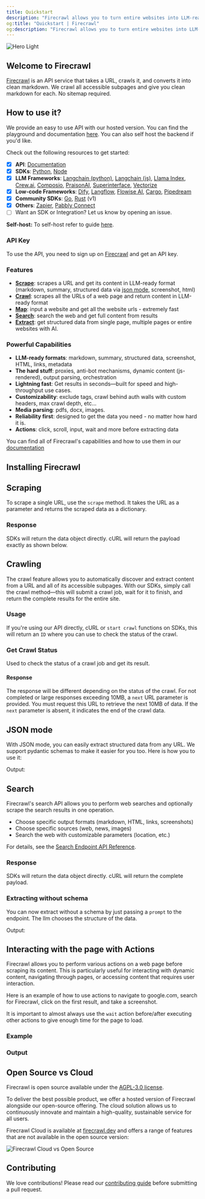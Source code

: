 ```yaml
---
title: Quickstart
description: "Firecrawl allows you to turn entire websites into LLM-ready markdown"
og:title: "Quickstart | Firecrawl"
og:description: "Firecrawl allows you to turn entire websites into LLM-ready markdown"
---
```



<img
  className="block"
  src="/images/turn-websites-into-llm-ready-data--firecrawl.png"
  alt="Hero Light"
/>

## Welcome to Firecrawl

[Firecrawl](https://firecrawl.dev?ref=github) is an API service that takes a URL, crawls it, and converts it into clean markdown. We crawl all accessible subpages and give you clean markdown for each. No sitemap required.

## How to use it?

We provide an easy to use API with our hosted version. You can find the playground and documentation [here](https://firecrawl.dev/playground). You can also self host the backend if you'd like.

Check out the following resources to get started:

- [x] **API**: [Documentation](https://docs.firecrawl.dev/api-reference/introduction)
- [x] **SDKs**: [Python](https://docs.firecrawl.dev/sdks/python), [Node](https://docs.firecrawl.dev/sdks/node)
- [x] **LLM Frameworks**: [Langchain (python)](https://python.langchain.com/docs/integrations/document_loaders/firecrawl/), [Langchain (js)](https://js.langchain.com/docs/integrations/document_loaders/web_loaders/firecrawl), [Llama Index](https://docs.llamaindex.ai/en/latest/examples/data_connectors/WebPageDemo/#using-firecrawl-reader), [Crew.ai](https://docs.crewai.com/), [Composio](https://composio.dev/tools/firecrawl/all), [PraisonAI](https://docs.praison.ai/firecrawl/), [Superinterface](https://superinterface.ai/docs/assistants/functions/firecrawl), [Vectorize](https://docs.vectorize.io/integrations/source-connectors/firecrawl)
- [x] **Low-code Frameworks**: [Dify](https://dify.ai/blog/dify-ai-blog-integrated-with-firecrawl), [Langflow](https://docs.langflow.org/), [Flowise AI](https://docs.flowiseai.com/integrations/langchain/document-loaders/firecrawl), [Cargo](https://docs.getcargo.io/integration/firecrawl), [Pipedream](https://pipedream.com/apps/firecrawl/)
- [x] **Community SDKs**: [Go](https://docs.firecrawl.dev/sdks/go), [Rust](https://docs.firecrawl.dev/sdks/rust) (v1)
- [x] **Others**: [Zapier](https://zapier.com/apps/firecrawl/integrations), [Pabbly Connect](https://www.pabbly.com/connect/integrations/firecrawl/)
- [ ] Want an SDK or Integration? Let us know by opening an issue.

**Self-host:** To self-host refer to guide [here](/contributing/self-host).

### API Key

To use the API, you need to sign up on [Firecrawl](https://firecrawl.dev) and get an API key.

### Features

- [**Scrape**](#scraping): scrapes a URL and get its content in LLM-ready format (markdown, summary, structured data via [json mode](#json-mode), screenshot, html)
- [**Crawl**](#crawling): scrapes all the URLs of a web page and return content in LLM-ready format
- [**Map**](/features/map): input a website and get all the website urls - extremely fast
- [**Search**](/features/search): search the web and get full content from results
- [**Extract**](/features/extract): get structured data from single page, multiple pages or entire websites with AI.

### Powerful Capabilities

- **LLM-ready formats**: markdown, summary, structured data, screenshot, HTML, links, metadata
- **The hard stuff**: proxies, anti-bot mechanisms, dynamic content (js-rendered), output parsing, orchestration
- **Lightning fast**: Get results in seconds—built for speed and high-throughput use cases.
- **Customizability**: exclude tags, crawl behind auth walls with custom headers, max crawl depth, etc...
- **Media parsing**: pdfs, docx, images.
- **Reliability first**: designed to get the data you need - no matter how hard it is.
- **Actions**: click, scroll, input, wait and more before extracting data

You can find all of Firecrawl's capabilities and how to use them in our [documentation](https://docs.firecrawl.dev/api-reference/v2-introduction)

## Installing Firecrawl

<CodeGroup>

<InstallationPython />

<InstallationNode />

</CodeGroup>

## Scraping

To scrape a single URL, use the `scrape` method. It takes the URL as a parameter and returns the scraped data as a dictionary.

<CodeGroup>

<ScrapePython />

<ScrapeNode />

<ScrapeCURL />

</CodeGroup>

### Response

SDKs will return the data object directly. cURL will return the payload exactly as shown below.

<ScrapeResponse />

## Crawling

The crawl feature allows you to automatically discover and extract content from a URL and all of its accessible subpages. With our SDKs, simply call the crawl method—this will submit a crawl job, wait for it to finish, and return the complete results for the entire site.

### Usage

<CodeGroup>

<CrawlPython />
<CrawlNode />
<CrawlCURL />

</CodeGroup>

If you're using our API directly, cURL or `start crawl` functions on SDKs, this will return an `ID` where you can use to check the status of the crawl.

<CrawlAsyncOutput />

### Get Crawl Status

Used to check the status of a crawl job and get its result.

<CodeGroup>

<GetCrawlJobPython />
<GetCrawlJobNode />
<GetCrawlJobCURL />

</CodeGroup>

#### Response

The response will be different depending on the status of the crawl. For not completed or large responses exceeding 10MB, a `next` URL parameter is provided. You must request this URL to retrieve the next 10MB of data. If the `next` parameter is absent, it indicates the end of the crawl data.

<CodeGroup>
  <GetCrawlJobOutputScraping />
  <GetCrawlJobOutputCompleted />
</CodeGroup>

## JSON mode

With JSON mode, you can easily extract structured data from any URL. We support pydantic schemas to make it easier for you too. Here is how you to use it:

<CodeGroup>

<ScrapeJsonPython />
<ScrapeJsonNode />
<ScrapeJsonCURL />

</CodeGroup>

Output:

<ScrapeJsonOutput />

## Search

Firecrawl's search API allows you to perform web searches and optionally scrape the search results in one operation.

- Choose specific output formats (markdown, HTML, links, screenshots)
- Choose specific sources (web, news, images)
- Search the web with customizable parameters (location, etc.)

For details, see the [Search Endpoint API Reference](/api-reference/endpoint/search).

<CodeGroup>

<SearchPython />
<SearchNode />
<SearchCURL />

</CodeGroup>

### Response

SDKs will return the data object directly. cURL will return the complete payload.

<SearchResponse />

### Extracting without schema

You can now extract without a schema by just passing a `prompt` to the endpoint. The llm chooses the structure of the data.

<CodeGroup>
  <ScrapeJsonNoSchemaPython />
  <ScrapeJsonNoSchemaNode />
  <ScrapeJsonNoSchemaCURL />
</CodeGroup>

Output:

<ScrapeJsonNoSchemaOutput />

## Interacting with the page with Actions

Firecrawl allows you to perform various actions on a web page before scraping its content. This is particularly useful for interacting with dynamic content, navigating through pages, or accessing content that requires user interaction.

Here is an example of how to use actions to navigate to google.com, search for Firecrawl, click on the first result, and take a screenshot.

It is important to almost always use the `wait` action before/after executing other actions to give enough time for the page to load.

### Example

<CodeGroup>

<ScrapeActionsPython />
<ScrapeActionsNode />
<ScrapeActionsCURL />

</CodeGroup>

### Output

<CodeGroup>

<ScrapeActionsOutput />

</CodeGroup>

## Open Source vs Cloud

Firecrawl is open source available under the [AGPL-3.0 license](https://github.com/mendableai/firecrawl/blob/main/LICENSE).

To deliver the best possible product, we offer a hosted version of Firecrawl alongside our open-source offering. The cloud solution allows us to continuously innovate and maintain a high-quality, sustainable service for all users.

Firecrawl Cloud is available at [firecrawl.dev](https://firecrawl.dev) and offers a range of features that are not available in the open source version:

![Firecrawl Cloud vs Open Source](./images/open-source-cloud.png)

## Contributing

We love contributions! Please read our [contributing guide](https://github.com/mendableai/firecrawl/blob/main/CONTRIBUTING.md) before submitting a pull request.
